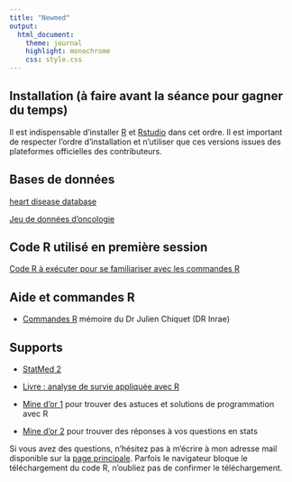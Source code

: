 ```yaml
---
title: "Newmed"
output:
  html_document:
    theme: journal
    highlight: monochrome
    css: style.css
---
```


## Installation (à faire avant la séance pour gagner du temps) 

Il est indispensable d'installer [R](cran.r-project.org) et [Rstudio](https://posit.co/download/rstudio-desktop/) dans cet ordre. Il est important de respecter l'ordre d'installation et n'utiliser que ces versions issues des plateformes officielles des contributeurs.

## Bases de données

[heart disease database](http://masedki.github.io/datasets/heart_disease.csv)

[Jeu de données d'oncologie](http://masedki.github.io/formations/datasets/TroisCancers.rda)

## Code R utilisé en première session 

[Code R à exécuter pour se familiariser avec les commandes R](http://masedki.github.io/formations/rcode/r_demo.R)

## Aide et commandes R

 - [Commandes R](http://masedki.github.io/formations/pdfs/commandes_r.pdf) mémoire du Dr Julien Chiquet (DR Inrae)
 
 <!-- - [Mine d'or](https://stackoverflow.com/) pour trouver des astuces et solutions R -->
 
 
## Supports 

- [StatMed 2](http://masedki.github.io/formations/pdfs/statmed2.pdf) 
 
- [Livre : analyse de survie appliquée avec R](http://masedki.github.io/formations/pdfs/survival_analysis_book.pdf) 

- [Mine d'or 1](https://stackoverflow.com/) pour trouver des astuces et solutions de programmation avec R

- [Mine d'or 2](https://stats.stackexchange.com/) pour trouver des réponses à vos questions en stats 
 

Si vous avez des questions, n'hésitez pas à m'écrire à mon adresse mail disponible sur la [page principale](masedki.github.io). Parfois le navigateur bloque le téléchargement du code R, n'oubliez pas de confirmer le téléchargement. 
